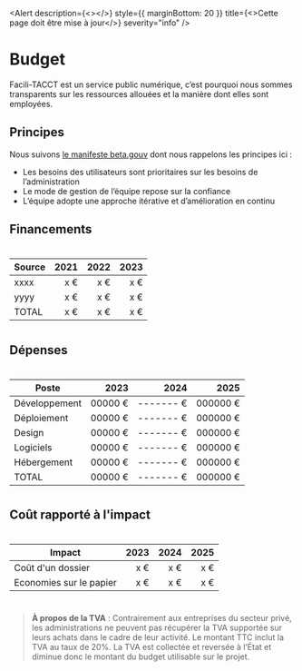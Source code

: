 
<Alert
  description={<></>}
  style={{ marginBottom: 20 }}
  title={<>Cette page doit être mise à jour</>}
  severity="info"
/>

# Budget

Facili-TACCT est un service public numérique, c’est pourquoi nous sommes transparents sur les ressources allouées et la manière dont elles sont employées.

## Principes

Nous suivons [le manifeste beta.gouv](https://beta.gouv.fr/manifeste) dont nous rappelons les principes ici :

- Les besoins des utilisateurs sont prioritaires sur les besoins de l’administration
- Le mode de gestion de l’équipe repose sur la confiance
- L’équipe adopte une approche itérative et d’amélioration en continu

## Financements

#

| Source | 2021 | 2022 | 2023 |
| ------ | ---: | ---: | ---: |
| xxxx   |  x € |  x € |  x € |
| yyyy   |  x € |  x € |  x € |
| TOTAL  |  x € |  x € |  x € |

#

## Dépenses

#

| Poste         |    2023 |      2024 |     2025 |
| ------------- | ------: | --------: | -------: |
| Développement | 00000 € | ------- € | 000000 € |
| Déploiement   | 00000 € | ------- € | 000000 € |
| Design        | 00000 € | ------- € | 000000 € |
| Logiciels     | 00000 € | ------- € | 000000 € |
| Hébergement   | 00000 € | ------- € | 000000 € |
| TOTAL         | 00000 € | ------- € | 000000 € |

#

## Coût rapporté à l'impact

#

| Impact                  | 2023 | 2024 | 2025 |
| ----------------------- | ---: | ---: | ---: |
| Coût d'un dossier       |  x € |  x € |  x € |
| Economies sur le papier |  x € |  x € |  x € |

#

> **À propos de la TVA** : Contrairement aux entreprises du secteur privé, les administrations ne peuvent pas récupérer la TVA supportée sur leurs achats dans le cadre de leur activité. Le montant TTC inclut la TVA au taux de 20%. La TVA est collectée et reversée à l’État et diminue donc le montant du budget utilisable sur le projet.
